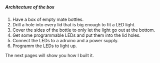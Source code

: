 <title>Mate lights | Portfolio</title>

##### Architecture of the box

1. Have a box of empty mate bottles.
2. Drill a hole into every lid that is big enough to fit a LED light.
3. Cover the sides of the bottle to only let the light go out at the bottom.
4. Get some programmable LEDs and put them into the lid holes.
5. Connect the LEDs to a adruino and a power supply.
6. Programm the LEDs to light up.

The next pages will show you how I built it.
